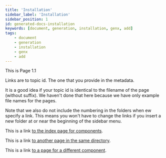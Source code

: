 ```yaml
---
title: 'Installation'
sidebar_label: 'Installation'
sidebar_position: 1
id: generated-docs-installation
keywords: [document, generation, installation, genx, add]
tags:
    - document
    - generation
    - installation
    - genx
    - add
---
```



This is Page 1.1

Links are to topic id. The one that you provide in the metadata.

It is a good idea if your topic id is identical to the filename of the page (without suffix). We haven't done that here because we have only example file names for the pages.

Note that we also do not include the numbering in the folders when ew specify a link. This means you won't have to change the links if you insert a new folder at or near the beginning of the sidebar menu.

This is a link [to the index page for components](../../../components/).

This is a link [to another page in the same directory](../../../components/topic1/topic1-page2/).

This is a link [to a page for a different component](../../../components/topic3/topic3-page1/).
